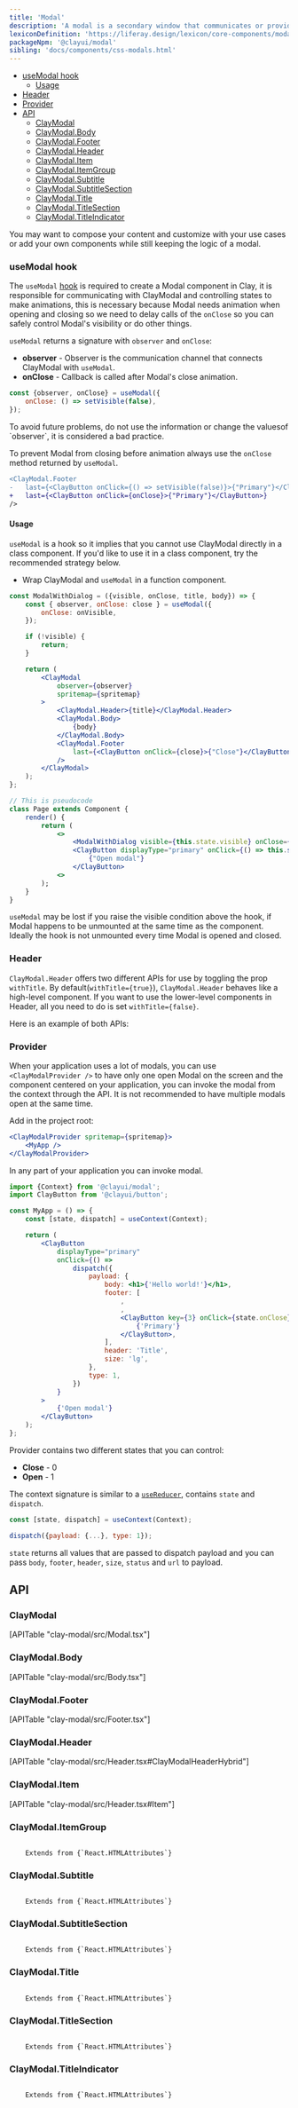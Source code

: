 ```yaml
---
title: 'Modal'
description: 'A modal is a secondary window that communicates or provides an action inside the same process.'
lexiconDefinition: 'https://liferay.design/lexicon/core-components/modals/'
packageNpm: '@clayui/modal'
sibling: 'docs/components/css-modals.html'
---
```



<div class="nav-toc-absolute">
<div class="nav-toc">

-   [useModal hook](#usemodal-hook)
    -   [Usage](#usage)
-   [Header](#header)
-   [Provider](#provider)
-   [API](#api)
    -   [ClayModal](#claymodal)
    -   [ClayModal.Body](#claymodal.body)
    -   [ClayModal.Footer](#claymodal.footer)
    -   [ClayModal.Header](#claymodal.header)
    -   [ClayModal.Item](#claymodal.item)
    -   [ClayModal.ItemGroup](#claymodal.itemgroup)
    -   [ClayModal.Subtitle](#claymodal.subtitle)
    -   [ClayModal.SubtitleSection](#claymodal.subtitlesection)
    -   [ClayModal.Title](#claymodal.title)
    -   [ClayModal.TitleSection](#claymodal.titlesection)
    -   [ClayModal.TitleIndicator](#claymodal.titleindicator)

</div>
</div>

You may want to compose your content and customize with your use cases or add your own components while still keeping the logic of a modal.

<Modal />

### useModal hook

The `useModal` [hook](https://reactjs.org/docs/hooks-intro.html) is required to create a Modal component in Clay, it is responsible for communicating with ClayModal and controlling states to make animations, this is necessary because Modal needs animation when opening and closing so we need to delay calls of the `onClose` so you can safely control Modal's visibility or do other things.

`useModal` returns a signature with `observer` and `onClose`:

-   **observer** - Observer is the communication channel that connects ClayModal with `useModal`.
-   **onClose** - Callback is called after Modal's close animation.

```jsx
const {observer, onClose} = useModal({
	onClose: () => setVisible(false),
});
```

<div class="clay-site-alert alert alert-warning">
	To avoid future problems, do not use the information or change the values
	​​of `observer`, it is considered a bad practice.
</div>

To prevent Modal from closing before animation always use the `onClose` method returned by `useModal`.

```diff
<ClayModal.Footer
-   last={<ClayButton onClick={() => setVisible(false)}>{"Primary"}</ClayButton>}
+   last={<ClayButton onClick={onClose}>{"Primary"}</ClayButton>}
/>
```

#### Usage

`useModal` is a hook so it implies that you cannot use ClayModal directly in a class component. If you'd like to use it in a class component, try the recommended strategy below.

-   Wrap ClayModal and `useModal` in a function component.

```jsx
const ModalWithDialog = ({visible, onClose, title, body}) => {
    const { observer, onClose: close } = useModal({
        onClose: onVisible,
    });

    if (!visible) {
        return;
    }

    return (
        <ClayModal
            observer={observer}
            spritemap={spritemap}
        >
            <ClayModal.Header>{title}</ClayModal.Header>
            <ClayModal.Body>
                {body}
            </ClayModal.Body>
            <ClayModal.Footer
                last={<ClayButton onClick={close}>{"Close"}</ClayButton>}
            />
        </ClayModal>
    );
};

// This is pseudocode
class Page extends Component {
    render() {
        return (
            <>
                <ModalWithDialog visible={this.state.visible} onClose={() => this.setVisible(false)} title={...} body={...} />
                <ClayButton displayType="primary" onClick={() => this.setVisible(true)}>
                    {"Open modal"}
                </ClayButton>
            <>
        );
    }
}
```

`useModal` may be lost if you raise the visible condition above the hook, if Modal happens to be unmounted at the same time as the component. Ideally the hook is not unmounted every time Modal is opened and closed.

### Header

`ClayModal.Header` offers two different APIs for use by toggling the prop `withTitle`. By default(`withTitle={true}`), `ClayModal.Header` behaves like a high-level component. If you want to use the lower-level components in Header, all you need to do is set `withTitle={false}`.

Here is an example of both APIs:

<ClayModalHeaderExamples />

### Provider

When your application uses a lot of modals, you can use `<ClayModalProvider />` to have only one open Modal on the screen and the component centered on your application, you can invoke the modal from the context through the API. It is not recommended to have multiple modals open at the same time.

Add in the project root:

```jsx
<ClayModalProvider spritemap={spritemap}>
	<MyApp />
</ClayModalProvider>
```

In any part of your application you can invoke modal.

```jsx
import {Context} from '@clayui/modal';
import ClayButton from '@clayui/button';

const MyApp = () => {
	const [state, dispatch] = useContext(Context);

	return (
		<ClayButton
			displayType="primary"
			onClick={() =>
				dispatch({
					payload: {
						body: <h1>{'Hello world!'}</h1>,
						footer: [
							,
							,
							<ClayButton key={3} onClick={state.onClose}>
								{'Primary'}
							</ClayButton>,
						],
						header: 'Title',
						size: 'lg',
					},
					type: 1,
				})
			}
		>
			{'Open modal'}
		</ClayButton>
	);
};
```

Provider contains two different states that you can control:

-   **Close** - 0
-   **Open** - 1

The context signature is similar to a [`useReducer`](https://reactjs.org/docs/hooks-reference.html#usereducer), contains `state` and `dispatch`.

```js
const [state, dispatch] = useContext(Context);

dispatch({payload: {...}, type: 1});
```

`state` returns all values that are passed to dispatch payload and you can pass `body`, `footer`, `header`, `size`, `status` and `url` to payload.

## API

### ClayModal

<div>[APITable "clay-modal/src/Modal.tsx"]</div>

### ClayModal.Body

<div>[APITable "clay-modal/src/Body.tsx"]</div>

### ClayModal.Footer

<div>[APITable "clay-modal/src/Footer.tsx"]</div>

### ClayModal.Header

<div>[APITable "clay-modal/src/Header.tsx#ClayModalHeaderHybrid"]</div>

### ClayModal.Item

<div>[APITable "clay-modal/src/Header.tsx#Item"]</div>

### ClayModal.ItemGroup

<code class="list-api-item-type">
	Extends from {`React.HTMLAttributes<HTMLDivElement>`}
</code>

### ClayModal.Subtitle

<code class="list-api-item-type">
	Extends from {`React.HTMLAttributes<HTMLDivElement>`}
</code>

### ClayModal.SubtitleSection

<code class="list-api-item-type">
	Extends from {`React.HTMLAttributes<HTMLDivElement>`}
</code>

### ClayModal.Title

<code class="list-api-item-type">
	Extends from {`React.HTMLAttributes<HTMLDivElement>`}
</code>

### ClayModal.TitleSection

<code class="list-api-item-type">
	Extends from {`React.HTMLAttributes<HTMLDivElement>`}
</code>

### ClayModal.TitleIndicator

<code class="list-api-item-type">
	Extends from {`React.HTMLAttributes<HTMLDivElement>`}
</code>
